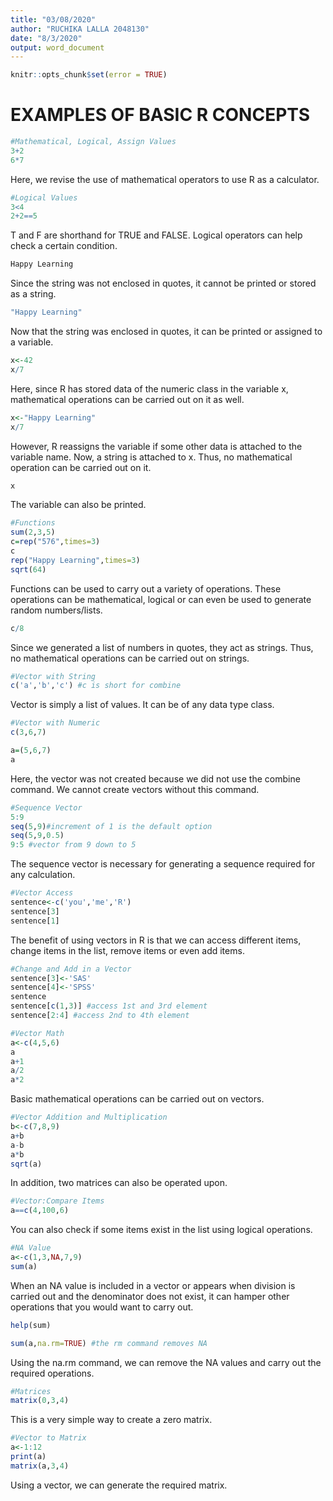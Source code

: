 ```yaml
---
title: "03/08/2020"
author: "RUCHIKA LALLA 2048130"
date: "8/3/2020"
output: word_document
---
```


```r
knitr::opts_chunk$set(error = TRUE)
```

# EXAMPLES OF BASIC R CONCEPTS

```r
#Mathematical, Logical, Assign Values
3+2
6*7
```
Here, we revise the use of mathematical operators to use R as a calculator.

```r
#Logical Values
3<4
2+2==5
```

T and F are shorthand for TRUE and FALSE.
Logical operators can help check a certain condition.

```r
Happy Learning
```
Since the string was not enclosed in quotes, it cannot be printed or stored as a string.

```r
"Happy Learning"
```

Now that the string was enclosed in quotes, it can be printed or assigned to a variable.

```r
x<-42
x/7
```

Here, since R has stored data of the numeric class in the variable x, mathematical operations can be carried out on it as well.

```r
x<-"Happy Learning"
x/7
```

However, R reassigns the variable if some other data is attached to the variable name. Now, a string is attached to x. Thus, no mathematical operation can be carried out on it.

```r
x
```

The variable can also be printed.

```r
#Functions
sum(2,3,5)
c=rep("576",times=3)
c
rep("Happy Learning",times=3)
sqrt(64)
```

Functions can be used to carry out a variety of operations. These operations can be mathematical, logical or can even be used to generate random numbers/lists.

```r
c/8
```

Since we generated a list of numbers in quotes, they act as strings. Thus, no mathematical operations can be carried out on strings.

```r
#Vector with String
c('a','b','c') #c is short for combine
```

Vector is simply a list of values. It can be of any data type class.

```r
#Vector with Numeric
c(3,6,7)
```

```r
a=(5,6,7)
a
```

Here, the vector was not created because we did not use the combine command. We cannot create vectors without this command.

```r
#Sequence Vector
5:9
seq(5,9)#increment of 1 is the default option
seq(5,9,0.5)
9:5 #vector from 9 down to 5
```

The sequence vector is necessary for generating a sequence required for any calculation.

```r
#Vector Access
sentence<-c('you','me','R')
sentence[3]
sentence[1]
```

The benefit of using vectors in R is that we can access different items, change items in the list, remove items or even add items.

```r
#Change and Add in a Vector
sentence[3]<-'SAS'
sentence[4]<-'SPSS'
sentence
sentence[c(1,3)] #access 1st and 3rd element
sentence[2:4] #access 2nd to 4th element
```

```r
#Vector Math
a<-c(4,5,6)
a
a+1
a/2
a*2
```

Basic mathematical operations can be carried out on vectors.

```r
#Vector Addition and Multiplication
b<-c(7,8,9)
a+b
a-b
a*b
sqrt(a)
```

In addition, two matrices can also be operated upon.

```r
#Vector:Compare Items
a==c(4,100,6)
```

You can also check if some items exist in the list using logical operations.

```r
#NA Value
a<-c(1,3,NA,7,9)
sum(a)
```

When an NA value is included in a vector or appears when division is carried out and the denominator does not exist, it can hamper other operations that you would want to carry out.

```r
help(sum)
```
```r
sum(a,na.rm=TRUE) #the rm command removes NA
```

Using the na.rm command, we can remove the NA values and carry out the required operations.

```r
#Matrices
matrix(0,3,4)
```

This is a very simple way to create a zero matrix.

```r
#Vector to Matrix
a<-1:12
print(a)
matrix(a,3,4)
```

Using a vector, we can generate the required matrix.